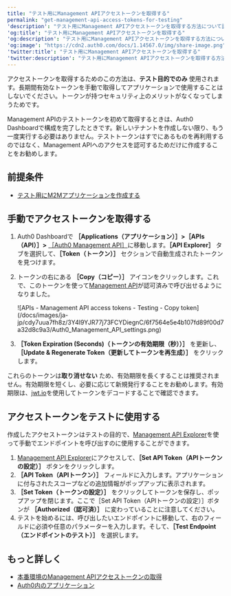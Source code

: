 ```yaml
---
title: "テスト用にManagement APIアクセストークンを取得する"
permalink: "get-management-api-access-tokens-for-testing"
'description': "テスト用にManagement APIアクセストークンを取得する方法について説明します。"
'og:title': "テスト用にManagement APIアクセストークンを取得する"
'og:description': "テスト用にManagement APIアクセストークンを取得する方法について説明します。"
'og:image': "https://cdn2.auth0.com/docs/1.14567.0/img/share-image.png"
'twitter:title': "テスト用にManagement APIアクセストークンを取得する"
'twitter:description': "テスト用にManagement APIアクセストークンを取得する方法について説明します。"
---
```


<Warning>

アクセストークンを取得するためのこの方法は、**テスト目的でのみ** 使用されます。長期間有効なトークンを手動で取得してアプリケーションで使用することはしないでください。トークンが持つセキュリティ上のメリットがなくなってしまうためです。

</Warning>

<Tooltip data-tooltip-id="react-containers-DefinitionTooltip-0" href="/docs/ja-jp/glossary?term=management-api" tip="Management API: 顧客が管理タスクを実行できるようにするための製品。" cta="用語集の表示">Management API</Tooltip>のテストトークンを初めて取得するときは、<Tooltip data-tooltip-id="react-containers-DefinitionTooltip-0" href="/docs/ja-jp/glossary?term=auth0-dashboard" tip="Auth0 Dashboard: サービスを構成するためのAuth0の主製品。" cta="用語集の表示">Auth0 Dashboard</Tooltip>で構成を完了したときです。新しいテナントを作成しない限り、もう一度実行する必要はありません。テストトークンはすでにあるものを再利用するのではなく、Management APIへのアクセスを認可するためだけに作成することをお勧めします。

## 前提条件

* [テスト用にM2Mアプリケーションを作成する](/docs/ja-jp/get-started/apis/create-m2m-app-test)

## 手動でアクセストークンを取得する

1. Auth0 Dashboardで **［Applications（アプリケーション）］>［APIs（API）］>** [［Auth0 Management API］](https://manage.auth0.com/#/apis/management/explorer)に移動します。**［API Explorer］** タブを選択して、**［Token（トークン）］** セクションで自動生成されたトークンを見つけます。
2. トークンの右にある **［Copy（コピー）］** アイコンをクリックします。これで、このトークンを使って[Management API](/docs/ja-jp/api/management/v2)が認可済みで呼び出せるようになりました。

   <Frame>![APIs - Management API access tokens - Testing - Copy token](/docs/images/ja-jp/cdy7uua7fh8z/3Y4I9YJR77j73FCYDiegnC/6f7564e5e4b107fd89f00d7a32d8c9a3/Auth0_Management_API_settings.png)</Frame>

3. **［Token Expiration (Seconds)（トークンの有効期限（秒））］** を更新し、**［Update & Regenerate Token（更新してトークンを再生成）］** をクリックします。

<Warning>

これらのトークンは**取り消せない** ため、有効期限を長くすることは推奨されません。有効期限を短くし、必要に応じて新規発行することをお勧めします。有効期限は、[jwt.io](https://jwt.io/)を使用してトークンをデコードすることで確認できます。

</Warning>

## アクセストークンをテストに使用する

作成したアクセストークンはテストの目的で、[Management API Explorer](/docs/ja-jp/api/management/v2)を使って手動でエンドポイントを呼び出すのに使用することができます。

1. [Management API Explorer](/docs/ja-jp/api/management/v2#!)にアクセスして、**［Set API Token（APIトークンの設定）］** ボタンをクリックします。
2. **［API Token（APIトークン）］** フィールドに入力します。アプリケーションに付与されたスコープなどの追加情報がポップアップに表示されます。
3. **［Set Token（トークンの設定）］** をクリックしてトークンを保存し、ポップアップを閉じます。ここで［Set API Token（APIトークンの設定）］ボタンが **［Authorized（認可済）］** に変わっていることに注意してください。
4. テストを始めるには、呼び出したいエンドポイントに移動して、右のフィールドに必須や任意のパラメーターを入力します。そして、**［Test Endpoint（エンドポイントのテスト）］** を選択します。

## もっと詳しく

* [本番環境のManagement APIアクセストークンの取得](/docs/ja-jp/secure/tokens/access-tokens/management-api-access-tokens/get-management-api-access-tokens-for-production)
* [Auth0内のアプリケーション](/docs/ja-jp/get-started/applications)